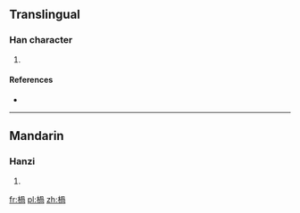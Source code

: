 ==Translingual==

===Han character===
{{Han char|rn=75|rad=木|as=09|sn=13|four=|canj=DBBR|ids=⿰木咼}}

# {{defn|Han|sort=木09}}

====References====
* {{Han ref|kx=0538.260|dkj=15108|dj=0926.080|hdz=21250.050|uh=6947|ud=26951}}

----

==Mandarin==

===Hanzi===
{{cmn-hanzi|pin=[[huò]] ([[huo4]])|wg=huo<sup>4</sup>}}

# {{defn|lang=cmn|sort=木09}}

[[fr:楇]]
[[pl:楇]]
[[zh:楇]]